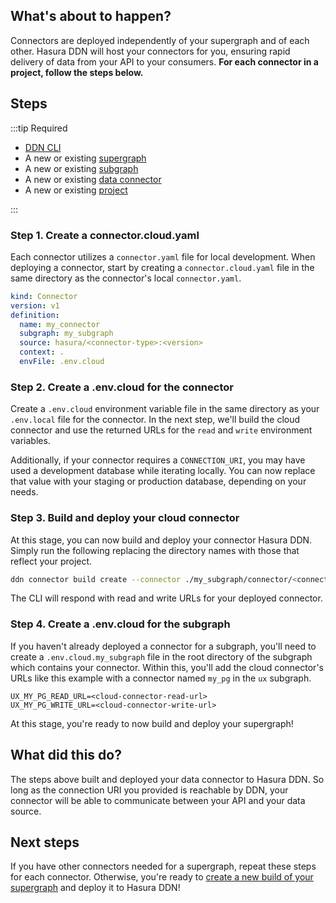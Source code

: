 ## What's about to happen?

Connectors are deployed independently of your supergraph and of each other. Hasura DDN will host your connectors for
you, ensuring rapid delivery of data from your API to your consumers. **For each connector in a project, follow the
steps below.**

## Steps

:::tip Required

- [DDN CLI](/getting-started/00-prerequisites.mdx)
- A new or existing [supergraph](/getting-started/01-init-supergraph.mdx)
- A new or existing [subgraph](/getting-started/02-init-subgraph.mdx)
- A new or existing [data connector](/getting-started/connect-to-data/01-connect-a-source.mdx)
- A new or existing [project](/getting-started/deployment/01-create-a-project.mdx)

:::

### Step 1. Create a connector.cloud.yaml

Each connector utilizes a `connector.yaml` file for local development. When deploying a connector, start by creating a
`connector.cloud.yaml` file in the same directory as the connector's local `connector.yaml`.

```yaml title="For example, my_subgraph/connector/my_connector/connector.cloud.yaml"
kind: Connector
version: v1
definition:
  name: my_connector
  subgraph: my_subgraph
  source: hasura/<connector-type>:<version>
  context: .
  envFile: .env.cloud
```

### Step 2. Create a .env.cloud for the connector

Create a `.env.cloud` environment variable file in the same directory as your `.env.local` file for the connector. In
the next step, we'll build the cloud connector and use the returned URLs for the `read` and `write` environment
variables.

Additionally, if your connector requires a `CONNECTION_URI`, you may have used a development database while iterating
locally. You can now replace that value with your staging or production database, depending on your needs.

### Step 3. Build and deploy your cloud connector

At this stage, you can now build and deploy your connector Hasura DDN. Simply run the following replacing the directory
names with those that reflect your project.

```bash title="From the root of your project, run:"
ddn connector build create --connector ./my_subgraph/connector/<connector-name>/connector.cloud.yaml
```

The CLI will respond with read and write URLs for your deployed connector.

### Step 4. Create a .env.cloud for the subgraph

If you haven't already deployed a connector for a subgraph, you'll need to create a `.env.cloud.my_subgraph` file in the
root directory of the subgraph which contains your connector. Within this, you'll add the cloud connector's URLs like
this example with a connector named `my_pg` in the `ux` subgraph.

```env title="For example, my_subgraph/.env.cloud.my_subgraph:"
UX_MY_PG_READ_URL=<cloud-connector-read-url>
UX_MY_PG_WRITE_URL=<cloud-connector-write-url>
```

At this stage, you're ready to now build and deploy your supergraph!

## What did this do?

The steps above built and deployed your data connector to Hasura DDN. So long as the connection URI you provided is
reachable by DDN, your connector will be able to communicate between your API and your data source.

## Next steps

If you have other connectors needed for a supergraph, repeat these steps for each connector. Otherwise, you're ready to
[create a new build of your supergraph](/getting-started/deployment/04-deploy-your-supergraph.mdx) and deploy it to
Hasura DDN!
